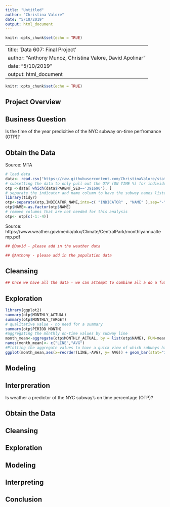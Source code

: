 ```yaml
---
title: "Untitled"
author: "Christina Valore"
date: "5/10/2019"
output: html_document
---
```


```r
knitr::opts_chunk$set(echo = TRUE)
```
---
title: 'Data 607: Final Project'
author: "Anthony Munoz, Christina Valore, David Apolinar"
date: "5/10/2019"
output: html_document
---

```r
knitr::opts_chunk$set(echo = TRUE)
```

## Project Overview

## Business Question

Is the time of the year predicitive of the NYC subway on-time perfromance (OTP)?

## Obtain the Data

Source: MTA

```r
# load data
data<- read.csv("https://raw.githubusercontent.com/ChristinaValore/stats-prob-606/master/Performance_NYCT.csv", header=TRUE, check.names = FALSE)
# subsetting the data to only pull out the OTP (ON TIME %) for individual subway lines
otp <-data[ which(data$PARENT_SEQ=='391690'), ]
# separate the indicator and name column to have the subway names listed individually
library(tidyr)
otp<-separate(otp,INDICATOR_NAME,into=c( "INDICATOR" , "NAME" ),sep="-")
otp$NAME<-as.factor(otp$NAME)
# remove columns that are not needed for this analysis
otp<- otp[c(-1:-4)]
```

Source: https://www.weather.gov/media/okx/Climate/CentralPark/monthlyannualtemp.pdf
```r
## @David - please add in the weather data 
```

```r
## @Anthony - please add in the population data
```

## Cleansing

```r
## Once we have all the data - we can attempt to combine all a do a futher cleansing process as needed.
```


## Exploration

```r
library(ggplot2)
summary(otp$MONTHLY_ACTUAL)
summary(otp$MONTHLY_TARGET)
# qualitative value - no need for a summary 
summary(otp$PERIOD_MONTH)
#aggregating the monthly on-time values by subway line 
month_mean<-aggregate(otp$MONTHLY_ACTUAL, by = list(otp$NAME), FUN=mean)
names(month_mean)<- c("LINE","AVG")
#Plotting the aggregate values to have a quick view of which subways have the best/worst time overall monthly
ggplot(month_mean,aes(x=reorder(LINE,-AVG), y= AVG)) + geom_bar(stat="identity") + theme (axis.text.x = element_text(angle = 90, hjust = 1, vjust = 0.5))
```

## Modeling 

## Interpreration

Is weather a predictor of the NYC subway's on time percentage (OTP)?

## Obtain the Data



## Cleansing

## Exploration

## Modeling 

## Interpreting

## Conclusion
